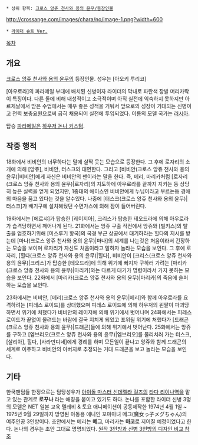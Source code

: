  * 상위 항목: [[크로스 앙쥬 천사와 용의 윤무/등장인물]]

http://crossange.com/images/chara/no/image-1.png?width=600
 * [http://crossange.com/images/chara/no/image-2.png 라이더 슈트 Ver.]

[[목차]]

== 개요 ==
[[크로스 앙쥬 천사와 용의 윤무]]의 등장인물. 성우는 [아오키 루리코]

[아우로라]의 파라메일 부대에 배치된 신병이자 라이더의 막내로 파란색 장발 머리카락이 특징이다. 다른 둘에 비해 내성적이고 소극적이며 아직 실전에 익숙하지 못하지만 아르제날에서 받은 수업에서는 매우 좋은 성적을 거둬서 앞으로의 성장이 기대되는 신병이고 전력 보충요원으로써 급히 채용되어 실전에 투입되었다.  이름의 모델 국가는 [[러시아]]. 

탑승 [[파라메일]]은 [[하우저#s-3.3|하우저 논나 커스텀]]. 

== 작중 행적 ==
18화에서 비비안의 너무하다는 말에 살짝 웃는 모습으로 등장한다. 그 후에 로자리의 소개에 의해 [앙쥬], 비비안, 터스크와 대면한다. 그리고 [비비안(크로스 앙쥬 천사와 용의 윤무)|비비안]에게 자신은 비비안의 팬이라는 말을 한다. 즉, 메리, 마리카처럼 [로자리(크로스 앙쥬 천사와 용의 윤무)|로자리]의 지도하에 아우로라를 끝까지 지키는 등 상당히 높은 실력을 얻게 되었지만, 1중대의 에이스인 비비안에게 누님이라고 부르는등 경애의 마음을 품고 있다는 것을 알수있다. 나중에 [터스크(크로스 앙쥬 천사와 용의 윤무)|터스크]가 배기구에 설치해뒀던 수면가스에 의해 잠이 들어버린다.

19화에서는 [에르샤]가 탑승한 [레이지아], 크리스가 탑승한 테오드라에 의해 아우로라가 습격당하면서 깨어나게 된다. 21화에서는 앙쥬 구출 작전에서 앙쥬와 [빌키스]의 탈출을 엄호하기위해 [미스루기 황국]의 국경 부근 상공에서 대기하라는 힐다의 지시를 받는데 [마나(크로스 앙쥬 천사와 용의 윤무)|마나]의 세계를 나는것은 처음이라서 긴장하는 모습을 보이며 로자리가 자신도 처음이라고 말하자 놀라는 모습을 보인다. 그 후에 로자리, [힐다(크로스 앙쥬 천사와 용의 윤무)|힐다], 비비안이 [크리스(크로스 앙쥬 천사와 용의 윤무)|크리스]가 탑승한 [테오드라]에 의해 위기에 빠지자 구하러 가려는 [마리카(크로스 앙쥬 천사와 용의 윤무)|마리카]와는 다르게 대기가 명령이라서 가지 못하는 모습을 보인다. 22화에서 [마리카(크로스 앙쥬 천사와 용의 윤무)|마리카]의 죽음에 슬퍼하는 모습을 보인다.

23화에서는 비비안, [메리(크로스 앙쥬 천사와 용의 윤무)|메리]와 함께 아우로라를 요격하려는 [피레스 로이드]를 상대했으며 피레스 로이드에 의해 하우저의 왼팔이 파괴당하면서 위기에 처했다가 비비안의 레이저에 의해 위기에서 벗어나며 24화에서는 피레스 로이드가 끝없이 몰려드는 바람에 결국 지치게 되었고 포위될 위기에 처했다가 [드래곤(크로스 앙쥬 천사와 용의 윤무)|드래곤]들에 의해 위기에서 벗어난다. 25화에서는 앙쥬를 구하고 [엠브리오(크로스 앙쥬 천사와 용의 윤무)|엠브리오]를 물리치러 가는 터스크, [살리아], 힐다, [사라만디네]에게 경례를 하며 모든일이 끝나고 앙쥬와 함께 드래곤의 세계로 이주하고 비비안의 아버지로 추정되는 거대 드래곤을 보고 놀라는 모습을 보인다.

== 기타 ==
한국팬덤들 한정으로는 담당성우가 [[아이돌 마스터 신데렐라 걸즈]]의 [[타다 리이나]]역을 맡고 있는 관계로 '''로꾸나''' 라는 애칭을 붙이고 있기도 하다. 논나를 포함한 라이더 신병 3명의 모델은 NET 일본 교육 텔레비 & 토요 애니메이션이 공동제작한 1974년 4월 1일 ~ 1975년 9월 29일까지 방영된 아동용 애니인 꼬마마녀 메그(魔女っ子メグちゃん)의 여주인공 3인방이다. 초안에서는 메리는 '''메그''', 마리카는 '''마코'''로 지어질 예정이었다고 한다. 논나의 경우는 초안 그대로 명명되었다. [http://bbs2.ruliweb.daum.net/gaia/do/ruliweb/family/230/read?bbsId=G005&articleId=24420892&itemId=75 원작 3인방과 신병 3인방의 디자인 비교 참조]
